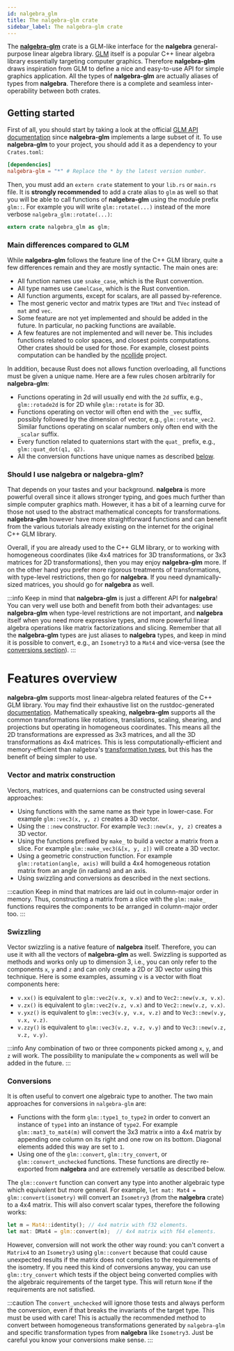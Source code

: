```yaml
---
id: nalgebra_glm
title: The nalgebra-glm crate
sidebar_label: The nalgebra-glm crate
---
```



The [**nalgebra-glm**](https://crates.io/crates/nalgebra-glm) crate is a GLM-like interface for the **nalgebra** general-purpose linear algebra library.
[GLM](https://glm.g-truc.net) itself is a popular C++ linear algebra library essentially targeting computer graphics. Therefore
**nalgebra-glm** draws inspiration from GLM to define a nice and easy-to-use API for simple graphics application. All the types
of **nalgebra-glm** are actually aliases of types from **nalgebra**. Therefore there is a complete and seamless inter-operability
between both crates.

## Getting started
First of all, you should start by taking a look at the official [GLM API documentation](http://glm.g-truc.net/0.9.9/api/index.html)
since **nalgebra-glm** implements a large subset of it. To use **nalgebra-glm** to your project, you
should add it as a dependency to your `Crates.toml`:

```toml
[dependencies]
nalgebra-glm = "*" # Replace the * by the latest version number.
```

Then, you must add an `extern crate` statement to your `lib.rs` or `main.rs` file. It is **strongly
recommended** to add a crate alias to `glm` as well so that you will be able to call functions of
**nalgebra-glm** using the module prefix `glm::`. For example you will write `glm::rotate(...)` instead
of the more verbose `nalgebra_glm::rotate(...)`:

```rust
extern crate nalgebra_glm as glm;
```

### Main differences compared to GLM
While **nalgebra-glm** follows the feature line of the C++ GLM library, quite a few differences
remain and they are mostly syntactic. The main ones are:

* All function names use `snake_case`, which is the Rust convention.
* All type names use `CamelCase`, which is the Rust convention.
* All function arguments, except for scalars, are all passed by-reference.
* The most generic vector and matrix types are `TMat` and `TVec` instead of `mat` and `vec`.
* Some feature are not yet implemented and should be added in the future. In particular, no packing
functions are available.
* A few features are not implemented and will never be. This includes functions related to color
spaces, and closest points computations. Other crates should be used for those. For example, closest
points computation can be handled by the [ncollide](https://ncollide.org) project.

In addition, because Rust does not allows function overloading, all functions must be given a unique name.
Here are a few rules chosen arbitrarily for **nalgebra-glm**:

* Functions operating in 2d will usually end with the `2d` suffix, e.g., `glm::rotade2d` is for 2D while `glm::rotate` is for 3D.
* Functions operating on vector will often end with the `_vec` suffix, possibly followed by the dimension of vector, e.g., `glm::rotate_vec2`.
  Similar functions operating on scalar numbers only often end with the `_scalar` suffix.
* Every function related to quaternions start with the `quat_` prefix, e.g., `glm::quat_dot(q1, q2)`.
* All the conversion functions have unique names as described [below](#conversions).

### Should I use nalgebra or nalgebra-glm?
That depends on your tastes and your background. **nalgebra** is more powerful overall since it allows stronger typing,
and goes much further than simple computer graphics math. However, it has a bit of a learning curve for
those not used to the abstract mathematical concepts for transformations. **nalgebra-glm** however
have more straightforward functions and can benefit from the various tutorials already existing on the internet
for the original C++ GLM library.

Overall, if you are already used to the C++ GLM library, or to working with homogeneous coordinates (like 4x4
matrices for 3D transformations, or 3x3 matrices for 2D transformations), then you may enjoy **nalgebra-glm** more.
If on the other hand you prefer more rigorous treatments of transformations, with type-level restrictions, then go for **nalgebra**.
If you need dynamically-sized matrices, you should go for **nalgebra** as well.

:::info
Keep in mind that **nalgebra-glm** is just a different API for **nalgebra**! You can very well use both
and benefit from both their advantages: use **nalgebra-glm** when type-level restrictions are not important,
and **nalgebra** itself when you need more expressive types, and more powerful linear algebra operations like
matrix factorizations and slicing. Remember that all the **nalgebra-glm** types are just aliases to **nalgebra** types,
and keep in mind it is possible to convert, e.g., an `Isometry3` to a `Mat4` and vice-versa (see the [conversions section](#conversions)).
:::

# Features overview
**nalgebra-glm** supports most linear-algebra related features of the C++ GLM library. You may find their exhaustive list
on the rustdoc-generated [documentation](/rustdoc_glm/nalgebra_glm/index.html). Mathematically
speaking, **nalgebra-glm** supports all the common transformations like rotations, translations, scaling, shearing,
and projections but operating in homogeneous coordinates. This means all the 2D transformations are
expressed as 3x3 matrices, and all the 3D transformations as 4x4 matrices. This is less computationally-efficient
and memory-efficient than nalgebra's [transformation types](https://www.nalgebra.org/points_and_transformations/#transformations),
but this has the benefit of being simpler to use.

### Vector and matrix construction
Vectors, matrices, and quaternions can be constructed using several approaches:

* Using functions with the same name as their type in lower-case. For example `glm::vec3(x, y, z)` creates a 3D vector.
* Using the `::new` constructor. For example `Vec3::new(x, y, z)` creates a 3D vector.
* Using the functions prefixed by `make_` to build a vector a matrix from a slice. For example `glm::make_vec3(&[x, y, z])`
  will create a 3D vector.
* Using a geometric construction function. For example `glm::rotation(angle, axis)` will build a 4x4 homogeneous rotation matrix from an angle (in radians) and an axis.
* Using swizzling and conversions as described in the next sections.

:::caution
Keep in mind that matrices are laid out in column-major order in memory. Thus, constructing a matrix from a slice
with the `glm::make_` functions requires the components to be arranged in column-major order too.
:::

### Swizzling
Vector swizzling is a native feature of **nalgebra** itself. Therefore, you can use it with all
the vectors of **nalgebra-glm** as well. Swizzling is supported as methods and works only up to
dimension 3, i.e., you can only refer to the components `x`, `y` and `z` and can only create a
2D or 3D vector using this technique. Here is some examples, assuming `v` is a vector with float
components here:

* `v.xx()` is equivalent to `glm::vec2(v.x, v.x)` and to `Vec2::new(v.x, v.x)`.
* `v.zx()` is equivalent to `glm::vec2(v.z, v.x)` and to `Vec2::new(v.z, v.x)`.
* `v.yxz()` is equivalent to `glm::vec3(v.y, v.x, v.z)` and to `Vec3::new(v.y, v.x, v.z)`.
* `v.zzy()` is equivalent to `glm::vec3(v.z, v.z, v.y)` and to `Vec3::new(v.z, v.z, v.y)`.

:::info
Any combination of two or three components picked among `x`, `y`, and `z` will work. The possibility to manipulate
the `w` components as well will be added in the future.
:::

### Conversions
It is often useful to convert one algebraic type to another. The two main approaches for conversions in `nalgebra-glm` are:

* Functions with the form `glm::type1_to_type2` in order to convert an instance of `type1` into an instance of `type2`.
For example `glm::mat3_to_mat4(m)` will convert the 3x3 matrix `m` into a 4x4 matrix by appending one column on its right
and one row on its bottom. Diagonal elements added this way are set to `1`.
* Using one of the `glm::convert`, `glm::try_convert`, or `glm::convert_unchecked` functions.
These functions are directly re-exported from **nalgebra** and are extremely versatile as described below.

The `glm::convert` function can convert any type into another algebraic type which equivalent but more general. For example,
`let mat: Mat4 = glm::convert(isometry)` will convert an `Isometry3` (from the **nalgebra** crate) to a 4x4 matrix.
This will also convert scalar types, therefore the following works:

```rust
let m = Mat4::identity(); // 4x4 matrix with f32 elements. 
let mat: DMat4 = glm::convert(m);  // 4x4 matrix with f64 elements. 
```

However, conversion will not work the other way round: you can't convert a `Matrix4` to an `Isometry3` using `glm::convert`
because that could cause unexpected results if the matrix does not complies to the requirements of the isometry.
If you need this kind of conversions anyway, you can use `glm::try_convert` which tests if the object being converted complies
with the algebraic requirements of the target type. This will return `None` if the requirements are not satisfied.

:::caution
The `convert_unchecked` will ignore those tests and always perform the conversion, even if that breaks the invariants of the target type.
This must be used with care! This is actually the recommended method to convert between homogeneous transformations generated by `nalgebra-glm` and
specific transformation types from **nalgebra** like `Isometry3`. Just be careful you know your conversions make sense.
:::

